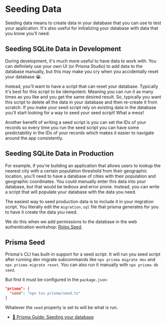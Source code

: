# Seeding Data

<EpicVideo url="https://www.epicweb.dev/workshops/data-modeling-deep-dive/seeding-data/intro-to-seeding-data" />

Seeding data means to create data in your database that you can use to test your
application. It's also useful for initializing your database with data that you
know you'll need.

## Seeding SQLite Data in Development

During development, it's much more useful to have data to work with. You can
definitely use your own UI (or Prisma Studio) to add data to the database
manually, but this may make you cry when you accidentally reset your database
😭.

Instead, you'll want to have a script that can reset your database. Typically
it's best for this script to be idempotent. Meaning you can run it as many times
as you like and you get the same desired result. So, typically you want this
script to delete all the data in your database and then re-create it from
scratch. If you make your seed script rely on existing data in the database
you'll start looking for a way to seed your seed script! What a mess!

Another benefit of writing a seed script is you can set the IDs of your records
so every time you run the seed script you can have some predictability in the
IDs of your records which makes it easier to navigate around the app
consistently.

## Seeding SQLite Data in Production

For example, if you're building an application that allows users to lookup the
nearest city with a certain population threshold from their geographic location,
you'll need to have a database of cities with their population and geographic
coordinates. You could manually enter this data into your database, but that
would be tedious and error prone. Instead, you can write a script that will
populate your database with the data you need.

The easiest way to seed production data is to include it in your migration
script. You literally edit the `migration.sql` file that prisma generates for
you to have it create the data you need.

We do this when we add permissions to the database in the web authentication
workshop: [Roles Seed](https://auth.epicweb.dev/08/02).

## Prisma Seed

Prisma's CLI has built-in support for a seed script. It will run you seed script
after running dev migrate subcommands like `npx prisma migrate dev` and
`npx prisma migrate reset`. You can also run it manually with
`npx prisma db seed`.

But first it must be configured in the `package.json`:

```json
"prisma": {
  "seed": "npx tsx prisma/seed.ts"
}
```

Whatever the `seed` property is set to will be what is run.

- [📜 Prisma Guide: Seeding your database](https://www.prisma.io/docs/guides/migrate/seed-database)
